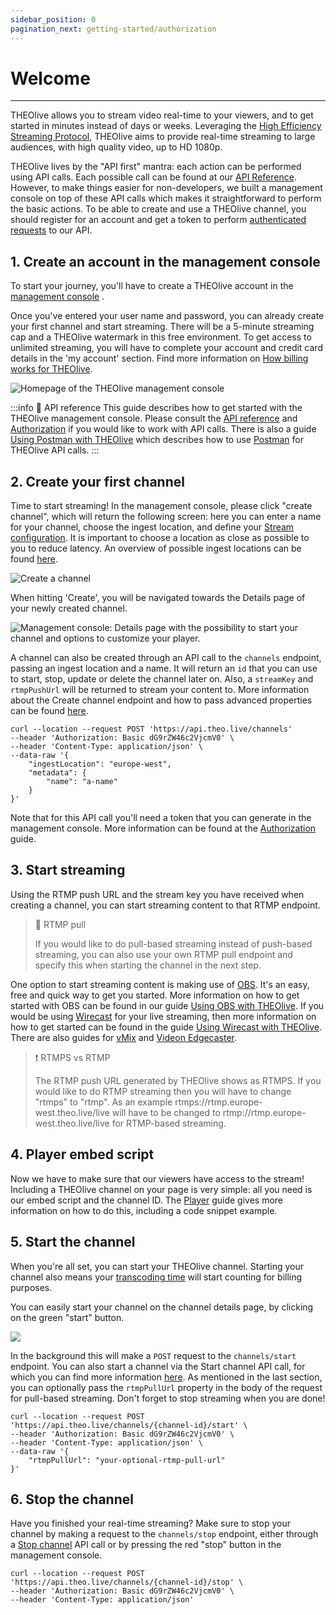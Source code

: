 ```yaml
---
sidebar_position: 0
pagination_next: getting-started/authorization
---
```


# Welcome

---

THEOlive allows you to stream video real-time to your viewers, and to get started in minutes instead of days or weeks. Leveraging the [High Efficiency Streaming Protocol](https://www.hespalliance.org/), THEOlive aims to provide real-time streaming to large audiences, with high quality video, up to HD 1080p.

THEOlive lives by the "API first" mantra: each action can be performed using API calls. Each possible call can be found at our [API Reference](https://developers.theo.live/reference/create-channel). However, to make things easier for non-developers, we built a management console on top of these API calls which makes it straightforward to perform the basic actions. To be able to create and use a THEOlive channel, you should register for an account and get a token to perform [authenticated requests](./authorization.mdx) to our API.

## 1. Create an account in the management console

To start your journey, you'll have to create a THEOlive account in the [management console](https://console.theo.live/) .

Once you've entered your user name and password, you can already create your first channel and start streaming. There will be a 5-minute streaming cap and a THEOlive watermark in this free environment. To get access to unlimited streaming, you will have to complete your account and credit card details in the 'my account' section. Find more information on [How billing works for THEOlive](./billing).

![](../assets/img/302e789-dashboard.png 'Homepage of the THEOlive management console')

:::info
📘 API reference
This guide describes how to get started with the THEOlive management console. Please consult the [API reference](https://developers.theo.live/reference/create-channel) and [Authorization](./authorization.mdx) if you would like to work with API calls. There is also a guide [Using Postman with THEOlive](https://developers.theo.live/docs/how-to-use-postmans-api-client-with-theolive) which describes how to use [Postman](https://www.postman.com/product/api-client/) for THEOlive API calls.
:::

## 2. Create your first channel

Time to start streaming! In the management console, please click "create channel", which will return the following screen: here you can enter a name for your channel, choose the ingest location, and define your [Stream configuration](./stream-configuration). It is important to choose a location as close as possible to you to reduce latency. An overview of possible ingest locations can be found [here](./regions).

![](../assets/img/b636bf5-create-channel.PNG 'Create a channel')

When hitting 'Create', you will be navigated towards the Details page of your newly created channel.

![](../assets/img/467abb8-overview.PNG 'Management console: Details page with the possibility to start your channel and options to customize your player.')

A channel can also be created through an API call to the `channels` endpoint, passing an ingest location and a name. It will return an `id` that you can use to start, stop, update or delete the channel later on. Also, a `streamKey` and `rtmpPushUrl` will be returned to stream your content to. More information about the Create channel endpoint and how to pass advanced properties can be found [here](https://developers.theo.live/reference/create-channel).

```curl
curl --location --request POST 'https://api.theo.live/channels'
--header 'Authorization: Basic dG9rZW46c2VjcmV0' \
--header 'Content-Type: application/json' \
--data-raw '{
    "ingestLocation": "europe-west",
    "metadata": {
        "name": "a-name"
    }
}'
```

Note that for this API call you'll need a token that you can generate in the management console. More information can be found at the [Authorization](./authorization) guide.

## 3. Start streaming

Using the RTMP push URL and the stream key you have received when creating a channel, you can start streaming content to that RTMP endpoint.

> 🚧 RTMP pull
>
> If you would like to do pull-based streaming instead of push-based streaming, you can also use your own RTMP pull endpoint and specify this when starting the channel in the next step.

One option to start streaming content is making use of [OBS](https://obsproject.com/). It's an easy, free and quick way to get you started. More information on how to get started with OBS can be found in our guide [Using OBS with THEOlive](https://developers.theo.live/docs/using-obs-with-theolive). If you would be using [Wirecast](https://www.telestream.net/wirecast) for your live streaming, then more information on how to get started can be found in the guide [Using Wirecast with THEOlive](https://developers.theo.live/docs/using-wirecast-with-theolive). There are also guides for [vMix](https://developers.theo.live/docs/using-vmix-with-theolive) and [Videon Edgecaster](https://developers.theo.live/docs/using-videon-edgecaster-with-theolive).

> ❗️ RTMPS vs RTMP
>
> The RTMP push URL generated by THEOlive shows as RTMPS. If you would like to do RTMP streaming then you will have to change "rtmps" to "rtmp". As an example rtmps://rtmp.europe-west.theo.live/live will have to be changed to rtmp://rtmp.europe-west.theo.live/live for RTMP-based streaming.

## 4. Player embed script

Now we have to make sure that our viewers have access to the stream! Including a THEOlive channel on your page is very simple: all you need is our embed script and the channel ID. The [Player](https://developers.theo.live/docs/including-a-theolive-player-on-your-page) guide gives more information on how to do this, including a code snippet example.

## 5. Start the channel

When you're all set, you can start your THEOlive channel. Starting your channel also means your [transcoding time](https://www.theoplayer.com/pricing/theolive) will start counting for billing purposes.

You can easily start your channel on the channel details page, by clicking on the green "start" button.

![](../assets/img/cbe288c-start.PNG)

In the background this will make a `POST` request to the `channels/start` endpoint. You can also start a channel via the Start channel API call, for which you can find more information [here](https://developers.theo.live/reference/start-channel). As mentioned in the last section, you can optionally pass the `rtmpPullUrl` property in the body of the request for pull-based streaming. Don't forget to stop streaming when you are done!

```curl
curl --location --request POST 'https://api.theo.live/channels/{channel-id}/start' \
--header 'Authorization: Basic dG9rZW46c2VjcmV0' \
--header 'Content-Type: application/json' \
--data-raw '{
    "rtmpPullUrl": "your-optional-rtmp-pull-url"
}'
```

## 6. Stop the channel

Have you finished your real-time streaming? Make sure to stop your channel by making a request to the `channels/stop` endpoint, either through a [Stop channel](https://developers.theo.live/referencestop-channel) API call or by pressing the red "stop" button in the management console.

```curl
curl --location --request POST 'https://api.theo.live/channels/{channel-id}/stop' \
--header 'Authorization: Basic dG9rZW46c2VjcmV0' \
--header 'Content-Type: application/json'
```
